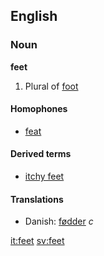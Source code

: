 ==English==
===Noun===
'''feet'''
#Plural of [[foot]]

====Homophones====
*[[feat]]

====Derived terms====
*[[itchy feet]]

====Translations====
*Danish: [[fødder]] ''c''

[[it:feet]]
[[sv:feet]]